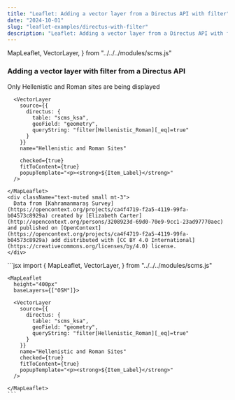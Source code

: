 ```yaml
---
title: "Leaflet: Adding a vector layer from a Directus API with filter"
date: "2024-10-01"
slug: "leaflet-examples/directus-with-filter"
description: "Leaflet: Adding a vector layer from a Directus API with filter"
---
```


  MapLeaflet,
  VectorLayer,
} from "../../../modules/scms.js"


### Adding a vector layer with filter from a Directus API

Only Hellenistic and Roman sites are being displayed

<div className="row mt-3 mb-5 border-top border-bottom py-3">
  <div className="col-6">
    <MapLeaflet
      height="400px"
      baseLayers={["OSM"]}>

      <VectorLayer
        source={{
          directus: {
            table: "scms_ksa",
            geoField: "geometry",
            queryString: "filter[Hellenistic_Roman][_eq]=true"
          }
        }}
        name="Hellenistic and Roman Sites"
        
        checked={true}
        fitToContent={true}
        popupTemplate="<p><strong>${Item_Label}</strong>"
      />

    </MapLeaflet>
    <div className="text-muted small mt-3">
      Data from [Kahramanmaraş Survey](https://opencontext.org/projects/ca4f4719-f2a5-4119-99fa-b04573c8929a) created by [Elizabeth Carter](http://opencontext.org/persons/3208923d-69d0-70e9-9cc1-23ad97770aec) and published on [OpenContext](https://opencontext.org/projects/ca4f4719-f2a5-4119-99fa-b04573c8929a) add distributed with [CC BY 4.0 International](https://creativecommons.org/licenses/by/4.0) license.
    </div>

  </div>
  <div className="col-6">
    ```jsx
    import {
      MapLeaflet,
      VectorLayer,
    } from "../../../modules/scms.js"

    <MapLeaflet
      height="400px"
      baseLayers={["OSM"]}>

      <VectorLayer
        source={{
          directus: {
            table: "scms_ksa",
            geoField: "geometry",
            queryString: "filter[Hellenistic_Roman][_eq]=true"
          }
        }}
        name="Hellenistic and Roman Sites"
        checked={true}
        fitToContent={true}
        popupTemplate="<p><strong>${Item_Label}</strong>"
      />

    </MapLeaflet>
    ```
  </div>
</div>
